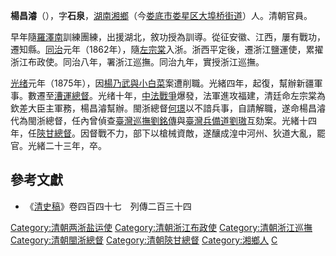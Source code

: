 '''楊昌濬'''（{{bd|1825年||1897年|catIdx=Yang楊}}），字'''石泉'''，[[湖南|湖南]][[湘鄉|湘鄉]]（今[[娄底市|娄底市]][[娄星区|娄星区]][[大埠桥街道|大埠桥街道]]）人。清朝官員。

早年隨[[羅澤南|羅澤南]]訓練團練，出援湖北，敘功授為訓導。從征安徽、江西，屢有戰功，遷知縣。[[同治|同治]]元年（1862年），隨[[左宗棠|左宗棠]]入浙。浙西平定後，遷浙江鹽運使，累擢浙江布政使。同治八年，署浙江巡撫。同治九年，實授浙江巡撫。

[[光绪|光绪]]元年（1875年），因[[楊乃武與小白菜|楊乃武與小白菜]]案遭削職。光緒四年，起復，幫辦新疆軍事。數遷至[[漕運總督|漕運總督]]。光绪十年，[[中法戰爭|中法戰爭]]爆發，法軍進攻福建，清廷命左宗棠為欽差大臣主軍務，楊昌濬幫辦。閩浙總督[[何璟|何璟]]以不諳兵事，自請解職，遂命楊昌濬代為閩浙總督，任內曾偵查[[臺灣巡撫|臺灣巡撫]][[劉銘傳|劉銘傳]]與[[臺灣兵備道|臺灣兵備道]][[劉璈|劉璈]]互劾案。光緒十四年，任[[陝甘總督|陝甘總督]]。因督戰不力，部下以槍械資敵，遂釀成湟中河州、狄道大亂，罷官。光緒二十三年，卒。

==參考文獻==
*《[[清史稿|清史稿]]》卷四百四十七　列傳二百三十四

{{DEFAULTSORT:Yang楊}}
[[Category:清朝两浙盐运使|Category:清朝两浙盐运使]]
[[Category:清朝浙江布政使|Category:清朝浙江布政使]]
[[Category:清朝浙江巡撫|Category:清朝浙江巡撫]]
[[Category:清朝閩浙總督|Category:清朝閩浙總督]]
[[Category:清朝陝甘總督|Category:清朝陝甘總督]]
[[Category:湘鄉人|Category:湘鄉人]]
[[Category:楊姓|C]]